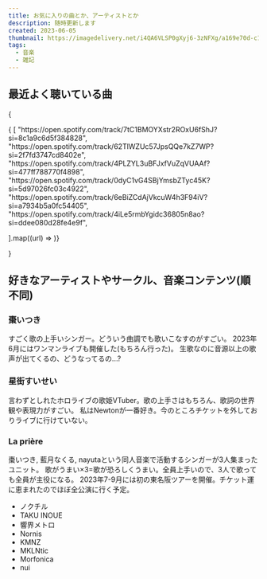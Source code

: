 ```yaml
---
title: お気に入りの曲とか、アーティストとか
description: 随時更新します
created: 2023-06-05
thumbnail: https://imagedelivery.net/i4QA6VLSP0gXyj6-3zNFXg/a169e70d-c1d8-4413-8105-475d94ea5600/public
tags:
  - 音楽
  - 雑記
---
```



## 最近よく聴いている曲

{
<div className="grid grid-cols-1 md:grid-cols-2">{
[
  "https://open.spotify.com/track/7tC1BMOYXstr2ROxU6fShJ?si=8c1a9c6d5f384828",
  "https://open.spotify.com/track/62TlWZUc57JpsQQe7kZ7WP?si=2f7fd3747cd8402e",
  "https://open.spotify.com/track/4PLZYL3uBFJxfVuZqVUAAf?si=477ff788770f4898",
  "https://open.spotify.com/track/0dyC1vG4SBjYmsbZTyc45K?si=5d97026fc03c4922",
  "https://open.spotify.com/track/6eBiZCdAjVkcuW4h3F94iV?si=a7934b5a0fc54405",
  "https://open.spotify.com/track/4iLe5rmbYgidc36805n8ao?si=ddee080d28fe4e9f",

].map((url) => <SpotifyCard key={url} url={url} />)}
</div>}

## 好きなアーティストやサークル、音楽コンテンツ(順不同)

### 棗いつき
すごく歌の上手いシンガー。どういう曲調でも歌いこなすのがすごい。
2023年6月にはワンマンライブも開催した(もちろん行った)。
生歌なのに音源以上の歌声が出てくるの、どうなってるの...?

<YouTubeCard type="video" id="cv_fID950bw" />
<TimelineCard id="itsukinatsume" />

### 星街すいせい
言わずとしれたホロライブの歌姫VTuber。歌の上手さはもちろん、歌詞の世界観や表現力がすごい。
私はNewtonが一番好き。今のところチケットを外しておりライブに行けていない。
<SpotifyCard url="https://open.spotify.com/track/5WmhZ9jYoJotSilr0SY0qL?si=fd110fe452ff4b20" />
<TimelineCard id="suisei_hosimati" />

### La prière
棗いつき, 藍月なくる, nayutaという同人音楽で活動するシンガーが3人集まったユニット。
歌がうまい×3=歌が恐ろしくうまい。全員上手いので、3人で歌っても全員が主役になる。
2023年7-9月には初の東名阪ツアーを開催。チケット運に恵まれたのでほぼ全公演に行く予定。

<YouTubeCard type="video" id="iLYVqdekt6s" />
<TimelineCard id="lapriere_info" />

- ノクチル
- TAKU INOUE
- 響界メトロ
- Nornis
- KMNZ
- MKLNtic
- Morfonica
- nui
